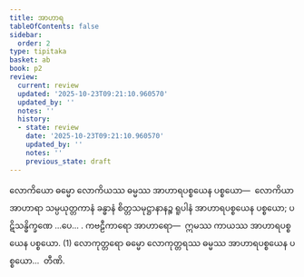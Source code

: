 ```yaml
---
title: အာဟာရ
tableOfContents: false
sidebar:
  order: 2
type: tipitaka
basket: ab
book: p2
review:
  current: review
  updated: '2025-10-23T09:21:10.960570'
  updated_by: ''
  notes: ''
  history:
  - state: review
    date: '2025-10-23T09:21:10.960570'
    updated_by: ''
    notes: ''
    previous_state: draft
---
```



<ReviewStatus review={frontmatter.review} showDetails={true} />

<HypothesisAnnotation frontmatter={frontmatter} />

<DynamicBreadcrumb />

<Division number="163" book="p2" e="ch" v="38" p="110">

<Paragraph number="918" book="p2">
လောကိယော ဓမ္မော လောကိယဿ ဓမ္မဿ အာဟာရပစ္စယေန ပစ္စယော—  လောကိယာ အာဟာရာ သမ္ပယုတ္တကာနံ ခန္ဓာနံ စိတ္တသမုဋ္ဌာနာနဉ္စ ရူပါနံ အာဟာရပစ္စယေန ပစ္စယော; ပဋိသန္ဓိက္ခဏေ …ပေ… . <Emphasis>ကဗဠီကာရော အာဟာရော</Emphasis>—  ဣမဿ ကာယဿ အာဟာရပစ္စယေန ပစ္စယော. (1)
</Paragraph>

<Paragraph number="919" book="p2">
လောကုတ္တရော ဓမ္မော လောကုတ္တရဿ ဓမ္မဿ အာဟာရပစ္စယေန ပစ္စယော…  တီဏိ.
</Paragraph>
</Division>